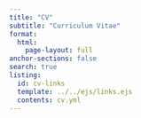 ```yaml
---
title: "CV"
subtitle: "Curriculum Vitae"
format: 
  html:
    page-layout: full
anchor-sections: false
search: true
listing:
  id: cv-links
  template: ../../ejs/links.ejs
  contents: cv.yml
---
```


::: {#cv-links .column-screen-inset-right}
:::
